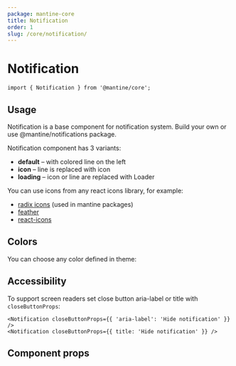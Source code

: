 ```yaml
---
package: mantine-core
title: Notification
order: 1
slug: /core/notification/
---
```



# Notification

<PageHeader
  source="mantine-core/src/Notification/Notification.tsx"
  docs="core/Notification.mdx"
  package="@mantine/core"
/>

```tsx
import { Notification } from '@mantine/core';
```

## Usage

Notification is a base component for notification system.
Build your own or use <GatsbyLink to="/others/notifications/">@mantine/notifications</GatsbyLink> package.

Notification component has 3 variants:

- **default** – with colored line on the left
- **icon** – line is replaced with icon
- **loading** – icon or line are replaced with <GatsbyLink to="/core/loader/">Loader</GatsbyLink>

You can use icons from any react icons library, for example:

- [radix icons](https://icons.modulz.app/) (used in mantine packages)
- [feather](https://feathericons.com/)
- [react-icons](https://react-icons.github.io/react-icons)

<NotificationBaseDemo />

## Colors

You can choose any color defined in <GatsbyLink to="/pages/theming/#colors">theme</GatsbyLink>:

<NotificationConfigurator />

## Accessibility

To support screen readers set close button aria-label or title with `closeButtonProps`:

```tsx
<Notification closeButtonProps={{ 'aria-label': 'Hide notification' }} />
<Notification closeButtonProps={{ title: 'Hide notification' }} />
```

## Component props

<PropsTable component="Notification" />
